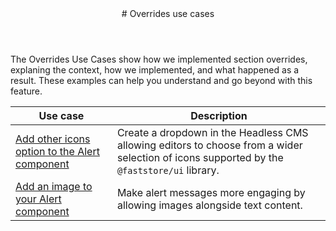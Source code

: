 <header>
# Overrides use cases
</header>

The Overrides Use Cases show how we implemented section overrides, explaning the context, 
how we implemented, and what happened as a result. These examples can help you understand and go beyond with this feature.

| Use case | Description |
| -------- | ----------- |
| [Add other icons option to the Alert component](/docs/building-sections/overrides/use-cases/add-icons-to-the-alert-component) | Create a dropdown in the Headless CMS allowing editors to choose from a wider selection of icons supported by the `@faststore/ui` library.    |
| [Add an image to your Alert component](/docs/building-sections/overrides/use-cases/add-an-image-to-your-alert-component) | Make alert messages more engaging by allowing images alongside text content. |
